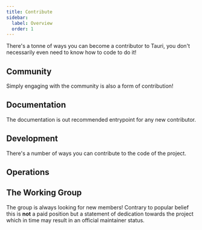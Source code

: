 ```yaml
---
title: Contribute
sidebar:
  label: Overview
  order: 1
---
```



There's a tonne of ways you can become a contributor to Tauri, you don't necessarily even need to know how to code to do it!

## Community

Simply engaging with the community is also a form of contribution!

<CardGrid>
    <LinkCard title="Join us on Discord" description="This is the primary hot spot for getting engaged with the community at large." />
    <LinkCard title="Provide support" description="Whether on GitHub or on Discord the community could always need another person providing support." />
    <LinkCard title="Host an event" description="Community engagement is both fun and rewarding." />
</CardGrid>

## Documentation

The documentation is out recommended entrypoint for any new contributor.

<CardGrid>
    <LinkCard title="Translations" description="Officially the site only supports English, other languages are generously provided by community efforts." href="/contribute/translate-status" />
    <LinkCard title="Write content" description="We can always use more people writing documentation." />
    <LinkCard title="Make a blog" description="If you have something that doesn't fit into the official documentation, why not write a blog post about Tauri." />
</CardGrid>

## Development

There's a number of ways you can contribute to the code of the project.

<CardGrid>
    <LinkCard title="Fix bugs" description="Help us squash them all!" />
    <LinkCard title="Develop features" description="Create something new." />
    <LinkCard title="Write tests" description="Make the codebase more resilient." />
    <LinkCard title="Review code" description="Providing approving reviews helps speed up our review process." />
    <LinkCard title="Audit the code" description="Help us discover new security threats." />
    <LinkCard title="Update docstrings" description="Documentation is a never ending battle, help us win it!" />
    <LinkCard title="Develop a plugin" description="There's a plugin for that!" />
</CardGrid>

## Operations

<CardGrid>
    <LinkCard title="Project management" description="Help us update GitHub issues, project boards and prioritize tasks!" />
</CardGrid>

## The Working Group

The group is always looking for new members! Contrary to popular belief this is **not** a paid position but a statement of dedication towards the project which in time may result in an official maintainer status.

<LinkCard title="Join the Working Group" description="" />
